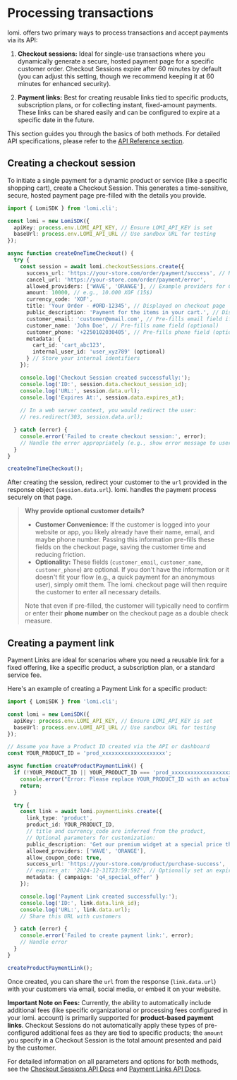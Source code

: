 # **Processing transactions**

lomi. offers two primary ways to process transactions and accept payments via its API:

1.  **Checkout sessions:** Ideal for single-use transactions where you dynamically generate a secure, hosted payment page for a specific customer order. Checkout Sessions expire after 60 minutes by default (you can adjust this setting, though we recommend keeping it at 60 minutes for enhanced security).

2.  **Payment links:** Best for creating reusable links tied to specific products, subscription plans, or for collecting instant, fixed-amount payments. These links can be shared easily and can be configured to expire at a specific date in the future.

This section guides you through the basics of both methods. For detailed API specifications, please refer to the [API Reference section](/api-reference).

## **Creating a checkout session**

To initiate a single payment for a dynamic product or service (like a specific shopping cart), create a Checkout Session. This generates a time-sensitive, secure, hosted payment page pre-filled with the details you provide.

```typescript filename="checkout.ts - Create a checkout session"
import { LomiSDK } from 'lomi.cli';

const lomi = new LomiSDK({
  apiKey: process.env.LOMI_API_KEY, // Ensure LOMI_API_KEY is set
  baseUrl: process.env.LOMI_API_URL // Use sandbox URL for testing
});

async function createOneTimeCheckout() {
  try {
    const session = await lomi.checkoutSessions.create({
      success_url: 'https://your-store.com/order/payment/success', // Recommended: Include session ID
      cancel_url: 'https://your-store.com/order/payment/error',
      allowed_providers: ['WAVE', 'ORANGE'], // Example providers for Côte d'Ivoire
      amount: 10000, // e.g., 10.O00 XOF (15$)
      currency_code: 'XOF',
      title: 'Your Order - #ORD-12345', // Displayed on checkout page
      public_description: 'Payment for the items in your cart.', // Displayed on checkout page
      customer_email: 'customer@email.com', // Pre-fills email field if needed while this can be entered during checkout (optional)
      customer_name: 'John Doe', // Pre-fills name field (optional)
      customer_phone: '+2250102030405', // Pre-fills phone field (optional)
      metadata: { 
        cart_id: 'cart_abc123', 
        internal_user_id: 'user_xyz789' (optional)
      } // Store your internal identifiers
    });

    console.log('Checkout Session created successfully:');
    console.log('ID:', session.data.checkout_session_id);
    console.log('URL:', session.data.url);
    console.log('Expires At:', session.data.expires_at);
    
    // In a web server context, you would redirect the user:
    // res.redirect(303, session.data.url);

  } catch (error) {
    console.error('Failed to create checkout session:', error);
    // Handle the error appropriately (e.g., show error message to user)
  }
}

createOneTimeCheckout();
```

After creating the session, redirect your customer to the `url` provided in the response object (`session.data.url`). lomi. handles the payment process securely on that page.

> **Why provide optional customer details?**
> 
> *   **Customer Convenience:** If the customer is logged into your website or app, you likely already have their name, email, and maybe phone number. Passing this information pre-fills these fields on the checkout page, saving the customer time and reducing friction.
> *   **Optionality:** These fields (`customer_email`, `customer_name`, `customer_phone`) are optional. If you don't have the information or it doesn't fit your flow (e.g., a quick payment for an anonymous user), simply omit them. The lomi. checkout page will then require the customer to enter all necessary details.
> 
> Note that even if pre-filled, the customer will typically need to confirm or enter their **phone number** on the checkout page as a double check measure.

## **Creating a payment link**

Payment Links are ideal for scenarios where you need a reusable link for a fixed offering, like a specific product, a subscription plan, or a standard service fee.

Here's an example of creating a Payment Link for a specific product:

```typescript filename="paymentLink.ts - Create a product payment link"
import { LomiSDK } from 'lomi.cli';

const lomi = new LomiSDK({
  apiKey: process.env.LOMI_API_KEY, // Ensure LOMI_API_KEY is set
  baseUrl: process.env.LOMI_API_URL // Use sandbox URL for testing
});

// Assume you have a Product ID created via the API or dashboard
const YOUR_PRODUCT_ID = 'prod_xxxxxxxxxxxxxxxxxxxx'; 

async function createProductPaymentLink() {
  if (!YOUR_PRODUCT_ID || YOUR_PRODUCT_ID === 'prod_xxxxxxxxxxxxxxxxxxxx') {
    console.error("Error: Please replace YOUR_PRODUCT_ID with an actual Product ID.");
    return;
  }

  try {
    const link = await lomi.paymentLinks.create({
      link_type: 'product',
      product_id: YOUR_PRODUCT_ID, 
      // title and currency_code are inferred from the product,
      // Optional parameters for customization:
      public_description: 'Get our premium widget at a special price through this link.',
      allowed_providers: ['WAVE', 'ORANGE'], 
      allow_coupon_code: true,
      success_url: 'https://your-store.com/product/purchase-success',
      // expires_at: '2024-12-31T23:59:59Z', // Optionally set an expiration date
      metadata: { campaign: 'q4_special_offer' }
    });

    console.log('Payment Link created successfully:');
    console.log('ID:', link.data.link_id);
    console.log('URL:', link.data.url); 
    // Share this URL with customers

  } catch (error) {
    console.error('Failed to create payment link:', error);
    // Handle error
  }
}

createProductPaymentLink();
```

Once created, you can share the `url` from the response (`link.data.url`) with your customers via email, social media, or embed it on your website.

**Important Note on Fees:** Currently, the ability to automatically include additional fees (like specific organizational or processing fees configured in your lomi. account) is primarily supported for **product-based payment links**. Checkout Sessions do not automatically apply these types of pre-configured additional fees as they are tied to specific products; the `amount` you specify in a Checkout Session is the total amount presented and paid by the customer.

For detailed information on all parameters and options for both methods, see the [Checkout Sessions API Docs](/api-reference/checkout-sessions) and [Payment Links API Docs](/api-reference/payment-links).